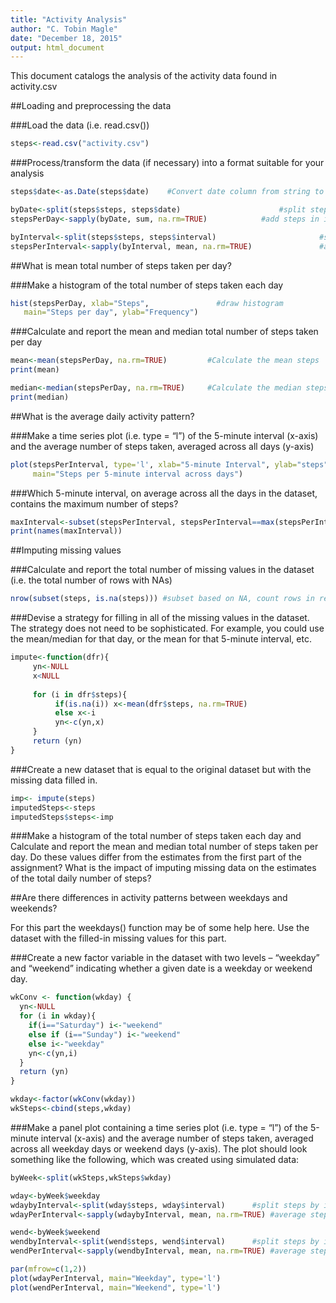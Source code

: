 ```yaml
---
title: "Activity Analysis"
author: "C. Tobin Magle"
date: "December 18, 2015"
output: html_document
---
```


This document catalogs the analysis of the activity data found in activity.csv

##Loading and preprocessing the data

###Load the data (i.e. read.csv())
```r
steps<-read.csv("activity.csv")
```

###Process/transform the data (if necessary) into a format suitable for your analysis
```r
steps$date<-as.Date(steps$date)    #Convert date column from string to date

byDate<-split(steps$steps, steps$date)                      #split steps by date
stepsPerDay<-sapply(byDate, sum, na.rm=TRUE)            #add steps in intervals

byInterval<-split(steps$steps, steps$interval)                       #split steps by interval
stepsPerInterval<-sapply(byInterval, mean, na.rm=TRUE)               #average steps in intervals
```

##What is mean total number of steps taken per day?

###Make a histogram of the total number of steps taken each day
```r
hist(stepsPerDay, xlab="Steps",               #draw histogram
   main="Steps per day", ylab="Frequency")
```

###Calculate and report the mean and median total number of steps taken per day
```r
mean<-mean(stepsPerDay, na.rm=TRUE)         #Calculate the mean steps
print(mean)

median<-median(stepsPerDay, na.rm=TRUE)     #Calculate the median steps
print(median)
```

##What is the average daily activity pattern?

###Make a time series plot (i.e. type = "l") of the 5-minute interval (x-axis) and the average number of steps taken, averaged across all days (y-axis)

```r
plot(stepsPerInterval, type='l', xlab="5-minute Interval", ylab="steps", 
     main="Steps per 5-minute interval across days")
```

###Which 5-minute interval, on average across all the days in the dataset, contains the maximum number of steps?
```r
maxInterval<-subset(stepsPerInterval, stepsPerInterval==max(stepsPerInterval))
print(names(maxInterval))
```

##Imputing missing values


###Calculate and report the total number of missing values in the dataset (i.e. the total number of rows with NAs)

```r
nrow(subset(steps, is.na(steps))) #subset based on NA, count rows in resulting df
```

###Devise a strategy for filling in all of the missing values in the dataset. The strategy does not need to be sophisticated. For example, you could use the mean/median for that day, or the mean for that 5-minute interval, etc.

```r
impute<-function(dfr){
     yn<-NULL
     x<NULL
     
     for (i in dfr$steps){
          if(is.na(i)) x<-mean(dfr$steps, na.rm=TRUE)
          else x<-i
          yn<-c(yn,x)
     }
     return (yn)
}
```

###Create a new dataset that is equal to the original dataset but with the missing data filled in.

```r
imp<- impute(steps) 
imputedSteps<-steps
imputedSteps$steps<-imp
```

###Make a histogram of the total number of steps taken each day and Calculate and report the mean and median total number of steps taken per day. Do these values differ from the estimates from the first part of the assignment? What is the impact of imputing missing data on the estimates of the total daily number of steps?

##Are there differences in activity patterns between weekdays and weekends?

For this part the weekdays() function may be of some help here. Use the dataset with the filled-in missing values for this part.

###Create a new factor variable in the dataset with two levels -- "weekday" and "weekend" indicating whether a given date is a weekday or weekend day.

```r

wkConv <- function(wkday) {
  yn<-NULL
  for (i in wkday){
    if(i=="Saturday") i<-"weekend"
    else if (i=="Sunday") i<-"weekend"
    else i<-"weekday"
    yn<-c(yn,i)
  }
  return (yn)
}

wkday<-factor(wkConv(wkday))
wkSteps<-cbind(steps,wkday)
```

###Make a panel plot containing a time series plot (i.e. type = "l") of the 5-minute interval (x-axis) and the average number of steps taken, averaged across all weekday days or weekend days (y-axis). The plot should look something like the following, which was created using simulated data:  
```r
byWeek<-split(wkSteps,wkSteps$wkday)

wday<-byWeek$weekday
wdaybyInterval<-split(wday$steps, wday$interval)      #split steps by interval
wdayPerInterval<-sapply(wdaybyInterval, mean, na.rm=TRUE) #average steps in intervals

wend<-byWeek$weekend
wendbyInterval<-split(wend$steps, wend$interval)      #split steps by interval
wendPerInterval<-sapply(wendbyInterval, mean, na.rm=TRUE) #average steps in intervals

par(mfrow=c(1,2))
plot(wdayPerInterval, main="Weekday", type='l')
plot(wendPerInterval, main="Weekend", type='l')
```
